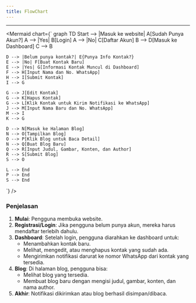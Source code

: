 ---
title: FlowChart
---

---
<Mermaid chart={`
graph TD
    Start --> |Masuk ke website| A[Sudah Punya Akun?]
    A --> |Yes| B[Login]
    A --> |No| C[Daftar Akun]
    B --> D[Masuk ke Dashboard]
    C --> B

    D --> |Belum punya kontak?| E{Punya Info Kontak?}
    E --> |No| F[Buat Kontak Baru]
    E --> |Yes| G[Informasi Kontak Muncul di Dashboard]
    F --> H[Input Nama dan No. WhatsApp]
    H --> I[Submit Kontak]
    I --> G

    G --> J[Edit Kontak]
    G --> K[Hapus Kontak]
    G --> L[Klik Kontak untuk Kirim Notifikasi ke WhatsApp]
    J --> M[Input Nama Baru dan No. WhatsApp]
    M --> I
    K --> G

    D --> N[Masuk ke Halaman Blog]
    N --> O[Tampilkan Blog]
    O --> P[Klik Blog untuk Baca Detail]
    N --> Q[Buat Blog Baru]
    Q --> R[Input Judul, Gambar, Konten, dan Author]
    R --> S[Submit Blog]
    S --> O

    L --> End
    P --> End
    S --> End
`} />

### Penjelasan
1. **Mulai**: Pengguna membuka website.
2. **Registrasi/Login**: Jika pengguna belum punya akun, mereka harus mendaftar terlebih dahulu.
3. **Dashboard**: Setelah login, pengguna diarahkan ke dashboard untuk:
   - Menambahkan kontak baru.
   - Melihat, mengedit, atau menghapus kontak yang sudah ada.
   - Mengirimkan notifikasi darurat ke nomor WhatsApp dari kontak yang tersedia.
4. **Blog**: Di halaman blog, pengguna bisa:
   - Melihat blog yang tersedia.
   - Membuat blog baru dengan mengisi judul, gambar, konten, dan nama author.
5. **Akhir**: Notifikasi dikirimkan atau blog berhasil disimpan/dibaca.
